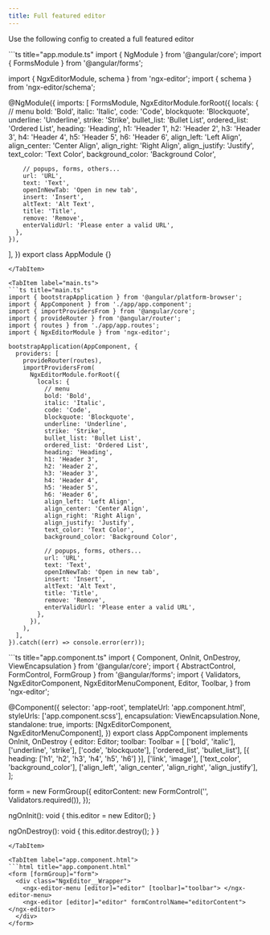 ```yaml
---
title: Full featured editor
---
```



<Stackblitz id="ngx-editor" />

Use the following config to created a full featured editor

<Tabs>
  <TabItem label="app.module.ts">
```ts title="app.module.ts"
import { NgModule } from '@angular/core';
import { FormsModule } from '@angular/forms';

import { NgxEditorModule, schema } from 'ngx-editor';
import { schema } from 'ngx-editor/schema';

@NgModule({
  imports: [
    FormsModule,
    NgxEditorModule.forRoot({
      locals: {
        // menu
        bold: 'Bold',
        italic: 'Italic',
        code: 'Code',
        blockquote: 'Blockquote',
        underline: 'Underline',
        strike: 'Strike',
        bullet_list: 'Bullet List',
        ordered_list: 'Ordered List',
        heading: 'Heading',
        h1: 'Header 1',
        h2: 'Header 2',
        h3: 'Header 3',
        h4: 'Header 4',
        h5: 'Header 5',
        h6: 'Header 6',
        align_left: 'Left Align',
        align_center: 'Center Align',
        align_right: 'Right Align',
        align_justify: 'Justify',
        text_color: 'Text Color',
        background_color: 'Background Color',

        // popups, forms, others...
        url: 'URL',
        text: 'Text',
        openInNewTab: 'Open in new tab',
        insert: 'Insert',
        altText: 'Alt Text',
        title: 'Title',
        remove: 'Remove',
        enterValidUrl: 'Please enter a valid URL',
      },
    }),
  ],
})
export class AppModule {}
```
</TabItem>

<TabItem label="main.ts">
```ts title="main.ts"
import { bootstrapApplication } from '@angular/platform-browser';
import { AppComponent } from './app/app.component';
import { importProvidersFrom } from '@angular/core';
import { provideRouter } from '@angular/router';
import { routes } from './app/app.routes';
import { NgxEditorModule } from 'ngx-editor';

bootstrapApplication(AppComponent, {
  providers: [
    provideRouter(routes),
    importProvidersFrom(
      NgxEditorModule.forRoot({
        locals: {
          // menu
          bold: 'Bold',
          italic: 'Italic',
          code: 'Code',
          blockquote: 'Blockquote',
          underline: 'Underline',
          strike: 'Strike',
          bullet_list: 'Bullet List',
          ordered_list: 'Ordered List',
          heading: 'Heading',
          h1: 'Header 3',
          h2: 'Header 2',
          h3: 'Header 3',
          h4: 'Header 4',
          h5: 'Header 5',
          h6: 'Header 6',
          align_left: 'Left Align',
          align_center: 'Center Align',
          align_right: 'Right Align',
          align_justify: 'Justify',
          text_color: 'Text Color',
          background_color: 'Background Color',

          // popups, forms, others...
          url: 'URL',
          text: 'Text',
          openInNewTab: 'Open in new tab',
          insert: 'Insert',
          altText: 'Alt Text',
          title: 'Title',
          remove: 'Remove',
          enterValidUrl: 'Please enter a valid URL',
        },
      }),
    ),
  ],
}).catch((err) => console.error(err));
```
</TabItem>

<TabItem label="app.component.ts">
```ts title="app.component.ts"
import { Component, OnInit, OnDestroy, ViewEncapsulation } from '@angular/core';
import { AbstractControl, FormControl, FormGroup } from '@angular/forms';
import {
  Validators,
  NgxEditorComponent,
  NgxEditorMenuComponent,
  Editor,
  Toolbar,
} from 'ngx-editor';

@Component({
  selector: 'app-root',
  templateUrl: 'app.component.html',
  styleUrls: ['app.component.scss'],
  encapsulation: ViewEncapsulation.None,
  standalone: true,
  imports: [NgxEditorComponent, NgxEditorMenuComponent],
})
export class AppComponent implements OnInit, OnDestroy {
  editor: Editor;
  toolbar: Toolbar = [
    ['bold', 'italic'],
    ['underline', 'strike'],
    ['code', 'blockquote'],
    ['ordered_list', 'bullet_list'],
    [{ heading: ['h1', 'h2', 'h3', 'h4', 'h5', 'h6'] }],
    ['link', 'image'],
    ['text_color', 'background_color'],
    ['align_left', 'align_center', 'align_right', 'align_justify'],
  ];

  form = new FormGroup({
    editorContent: new FormControl('', Validators.required()),
  });

  ngOnInit(): void {
    this.editor = new Editor();
  }

  ngOnDestroy(): void {
    this.editor.destroy();
  }
}
```
</TabItem>

<TabItem label="app.component.html">
```html title="app.component.html"
<form [formGroup]="form">
  <div class="NgxEditor__Wrapper">
    <ngx-editor-menu [editor]="editor" [toolbar]="toolbar"> </ngx-editor-menu>
    <ngx-editor [editor]="editor" formControlName="editorContent"> </ngx-editor>
  </div>
</form>
```
</TabItem>
</Tabs>
